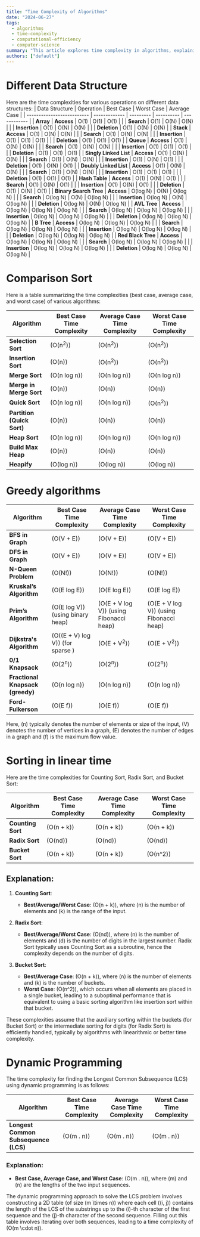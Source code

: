```yaml
---
title: "Time Complexity of Algorithms"
date: "2024-06-27"
tags:
  - algorithms
  - time-complexity
  - computational-efficiency
  - computer-science
summary: "This article explores time complexity in algorithms, explaining how it measures the efficiency and performance of different algorithms based on input size."
authors: ["default"]
---
```



# Different Data Structure
Here are the time complexities for various operations on different data structures:
| Data Structure             | Operation     | Best Case | Worst Case | Average Case |
| -------------------------- | ------------- | --------- | ---------- | ------------ |
| **Array**                  | **Access**    | O(1)      | O(1)       | O(1)         |
|                            | **Search**    | O(1)      | O(N)       | O(N)         |
|                            | **Insertion** | O(1)      | O(N)       | O(N)         |
|                            | **Deletion**  | O(1)      | O(N)       | O(N)         |
| **Stack**                  | **Access**    | O(1)      | O(N)       | O(N)         |
|                            | **Search**    | O(1)      | O(N)       | O(N)         |
|                            | **Insertion** | O(1)      | O(1)       | O(1)         |
|                            | **Deletion**  | O(1)      | O(1)       | O(1)         |
| **Queue**                  | **Access**    | O(1)      | O(N)       | O(N)         |
|                            | **Search**    | O(1)      | O(N)       | O(N)         |
|                            | **Insertion** | O(1)      | O(1)       | O(1)         |
|                            | **Deletion**  | O(1)      | O(1)       | O(1)         |
| **Singly Linked List**     | **Access**    | O(1)      | O(N)       | O(N)         |
|                            | **Search**    | O(1)      | O(N)       | O(N)         |
|                            | **Insertion** | O(1)      | O(N)       | O(1)         |
|                            | **Deletion**  | O(1)      | O(N)       | O(1)         |
| **Doubly Linked List**     | **Access**    | O(1)      | O(N)       | O(N)         |
|                            | **Search**    | O(1)      | O(N)       | O(N)         |
|                            | **Insertion** | O(1)      | O(1)       | O(1)         |
|                            | **Deletion**  | O(1)      | O(1)       | O(1)         |
| **Hash Table**             | **Access**    | O(1)      | O(N)       | O(1)         |
|                            | **Search**    | O(1)      | O(N)       | O(1)         |
|                            | **Insertion** | O(1)      | O(N)       | O(1)         |
|                            | **Deletion**  | O(1)      | O(N)       | O(1)         |
| **Binary **Search** Tree** | **Access**    | O(log N)  | O(N)       | O(log N)     |
|                            | **Search**    | O(log N)  | O(N)       | O(log N)     |
|                            | **Insertion** | O(log N)  | O(N)       | O(log N)     |
|                            | **Deletion**  | O(log N)  | O(N)       | O(log N)     |
| **AVL Tree**               | **Access**    | O(log N)  | O(log N)   | O(log N)     |
|                            | **Search**    | O(log N)  | O(log N)   | O(log N)     |
|                            | **Insertion** | O(log N)  | O(log N)   | O(log N)     |
|                            | **Deletion**  | O(log N)  | O(log N)   | O(log N)     |
| **B Tree**                 | **Access**    | O(log N)  | O(log N)   | O(log N)     |
|                            | **Search**    | O(log N)  | O(log N)   | O(log N)     |
|                            | **Insertion** | O(log N)  | O(log N)   | O(log N)     |
|                            | **Deletion**  | O(log N)  | O(log N)   | O(log N)     |
| **Red Black Tree**         | **Access**    | O(log N)  | O(log N)   | O(log N)     |
|                            | **Search**    | O(log N)  | O(log N)   | O(log N)     |
|                            | **Insertion** | O(log N)  | O(log N)   | O(log N)     |
|                            | **Deletion**  | O(log N)  | O(log N)   | O(log N)     |

# Comparison Sort
Here is a table summarizing the time complexities (best case, average case, and worst case) of various algorithms:

| Algorithm                  | Best Case Time Complexity | Average Case Time Complexity | Worst Case Time Complexity |
| -------------------------- | ------------------------- | ---------------------------- | -------------------------- |
| **Selection Sort**         | \(O(n<sup>2</sup>)\)      | \(O(n<sup>2</sup>)\)         | \(O(n<sup>2</sup>)\)       |
| **Insertion Sort**         | \(O(n)\)                  | \(O(n<sup>2</sup>)\)         | \(O(n<sup>2</sup>)\)       |
| **Merge Sort**             | \(O(n log n)\)            | \(O(n log n)\)               | \(O(n log n)\)             |
| **Merge in Merge Sort**    | \(O(n)\)                  | \(O(n)\)                     | \(O(n)\)                   |
| **Quick Sort**             | \(O(n log n)\)            | \(O(n log n)\)               | \(O(n<sup>2</sup>)\)       |
| **Partition (Quick Sort)** | \(O(n)\)                  | \(O(n)\)                     | \(O(n)\)                   |
| **Heap Sort**              | \(O(n log n)\)            | \(O(n log n)\)               | \(O(n log n)\)             |
| **Build Max Heap**         | \(O(n)\)                  | \(O(n)\)                     | \(O(n)\)                   |
| **Heapify**                | \(O(log n)\)              | \(O(log n)\)                 | \(O(log n)\)               |

# Greedy algorithms

| Algorithm                        | Best Case Time Complexity          | Average Case Time Complexity              | Worst Case Time Complexity                |
| -------------------------------- | ---------------------------------- | ----------------------------------------- | ----------------------------------------- |
| **BFS in Graph**                 | \(O(V + E)\)                       | \(O(V + E)\)                              | \(O(V + E)\)                              |
| **DFS in Graph**                 | \(O(V + E)\)                       | \(O(V + E)\)                              | \(O(V + E)\)                              |
| **N-Queen Problem**              | \(O(N!)\)                          | \(O(N!)\)                                 | \(O(N!)\)                                 |
| **Kruskal’s Algorithm**          | \(O(E log E)\)                     | \(O(E log E)\)                            | \(O(E log E)\)                            |
| **Prim’s Algorithm**             | \(O(E log V)\) (using binary heap) | \(O(E + V log V)\) (using Fibonacci heap) | \(O(E + V log V)\) (using Fibonacci heap) |
| **Dijkstra's Algorithm**         | \(O((E + V) log V)\) (for sparse ) | \(O(E + V<sup>2</sup>)\)                  | \(O(E + V<sup>2</sup>)\)                  |
| **0/1 Knapsack**                 | \(O(2<sup>n</sup>)\)               | \(O(2<sup>n</sup>)\)                      | \(O(2<sup>n</sup>)\)                      |
| **Fractional Knapsack (greedy)** | \(O(n log n)\)                     | \(O(n log n)\)                            | \(O(n log n)\)                            |
| **Ford-Fulkerson**               | \(O(E f)\)                         | \(O(E f)\)                                | \(O(E f)\)                                |

Here, \(n\) typically denotes the number of elements or size of the input, \(V\) denotes the number of vertices in a graph, \(E\) denotes the number of edges in a graph and \(f\) is the maximum flow value.

# Sorting in linear time
Here are the time complexities for Counting Sort, Radix Sort, and Bucket Sort:

| Algorithm         | Best Case Time Complexity | Average Case Time Complexity | Worst Case Time Complexity |
| ----------------- | ------------------------- | ---------------------------- | -------------------------- |
| **Counting Sort** | \(O(n + k)\)              | \(O(n + k)\)                 | \(O(n + k)\)               |
| **Radix Sort**    | \(O(nd)\)                 | \(O(nd)\)                    | \(O(nd)\)                  |
| **Bucket Sort**   | \(O(n + k)\)              | \(O(n + k)\)                 | \(O(n^2)\)                 |

## Explanation:

1. **Counting Sort**:

   - **Best/Average/Worst Case**: \(O(n + k)\), where \(n\) is the number of elements and \(k\) is the range of the input.

2. **Radix Sort**:

   - **Best/Average/Worst Case**: \(O(nd)\), where \(n\) is the number of elements and \(d\) is the number of digits in the largest number. Radix Sort typically uses Counting Sort as a subroutine, hence the complexity depends on the number of digits.

3. **Bucket Sort**:
   - **Best/Average Case**: \(O(n + k)\), where \(n\) is the number of elements and \(k\) is the number of buckets.
   - **Worst Case**: \(O(n^2)\), which occurs when all elements are placed in a single bucket, leading to a suboptimal performance that is equivalent to using a basic sorting algorithm like insertion sort within that bucket.

These complexities assume that the auxiliary sorting within the buckets (for Bucket Sort) or the intermediate sorting for digits (for Radix Sort) is efficiently handled, typically by algorithms with linearithmic or better time complexity.

# Dynamic Programming

The time complexity for finding the Longest Common Subsequence (LCS) using dynamic programming is as follows:

| Algorithm                            | Best Case Time Complexity | Average Case Time Complexity | Worst Case Time Complexity |
| ------------------------------------ | ------------------------- | ---------------------------- | -------------------------- |
| **Longest Common Subsequence (LCS)** | \(O(m . n)\)              | \(O(m . n)\)                 | \(O(m . n)\)               |

### Explanation:

- **Best Case, Average Case, and Worst Case**: \(O(m . n)\), where \(m\) and \(n\) are the lengths of the two input sequences.

The dynamic programming approach to solve the LCS problem involves constructing a 2D table (of size \(m \times n\)) where each cell \((i, j)\) contains the length of the LCS of the substrings up to the \(i\)-th character of the first sequence and the \(j\)-th character of the second sequence. Filling out this table involves iterating over both sequences, leading to a time complexity of \(O(m \cdot n)\).
